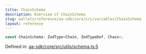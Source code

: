 ```yaml
---
title: ChainSchema
description: Overview of ChainSchema
slug: wallets/reference/aa-sdk/core/src/variables/ChainSchema
layout: reference
---
```


```ts
const ChainSchema: ZodType<Chain, ZodTypeDef, Chain>;
```

Defined in: [aa-sdk/core/src/utils/schema.ts:5](https://github.com/alchemyplatform/aa-sdk/blob/49e74eee8606f480b200b4612d00d950da8a8742/aa-sdk/core/src/utils/schema.ts#L5)
